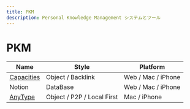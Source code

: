 ```yaml
---
title: PKM
description: Personal Knowledge Management システムとツール
---
```


# PKM

| Name                                 | Style                      | Platform           |
| ------------------------------------ | -------------------------- | ------------------ |
| [Capacities](https://capacities.io/) | Object / Backlink          | Web / Mac / iPhone |
| Notion                               | DataBase                   | Web / Mac / iPhone |
| [AnyType](https://anytype.io/)       | Object / P2P / Local First | Mac / iPhone       |
